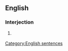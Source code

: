 ==English==

===Interjection===
{{en-interj}}

# {{lb|en|informal}} {{alternative form of|there you go|lang=en}}

[[Category:English sentences]]